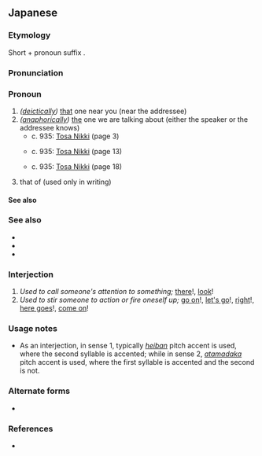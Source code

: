 ==Japanese==
{{ja-kanjitab|alt=其れ}}

===Etymology===
Short {{m|ja|そ|tr=so}} + pronoun suffix {{m|ja|れ|tr=re}}.

===Pronunciation===
{{ja-pron|acc=h|acc2=a|a=Ja-sore.ogg|acc_note=​|acc2_note=limited to the interjection sense}}

===Pronoun===
{{ja-pos|pronoun}}

# ''([[deictically]])'' [[that]] one near you (near the addressee)
# ''([[anaphorically]])'' [[the]] one we are talking about (either the speaker or the addressee knows)
#* c. 935: [[w:Tosa Nikki|Tosa Nikki]] (page 3)
#*: {{ux|ja|'''それ'''の年の十二月の二十日あまり一日の日の戌の刻に、門出す。}}
#* c. 935: [[w:Tosa Nikki|Tosa Nikki]] (page 13)
#*: {{ux|ja|船に乗りはじめし日より、船には紅濃くよき衣着ず。'''それ'''は「海の神に怖ぢて」といひて、何の蘆蔭にことづけて、老海鼠つまの貽鮨、鮨鮑をぞ、心にもあらぬ脛に上て見せける。}}
#* c. 935: [[w:Tosa Nikki|Tosa Nikki]] (page 18)
#*: {{ux|ja|この間に、使はれむ、とて付きて来る童あり。'''それ'''が歌ふ船唄、「なほこそ国の方は見やらるれ、わが父母ありとし思へば。帰らや。」と歌ふぞあはれなる。}}
# that of (used only in writing)
#: {{ja-x|[[東%京]]の[[人%口]]は[[ニューヨーク]]の'''それ'''[[より]][[多い]]。|^とう%きょう の じん%こう は ^ニューヨーク の '''それ''' より おおい。|The population of Tokyo is larger than that of New York.}}

====See also====
{{Japanese demonstratives}}
{{Classical Japanese pronouns and demonstratives}}

===See also===
* {{ja-r|そこ}}
* {{ja-r|そち}}
* {{ja-r|そなた}}

===Interjection===
{{ja-pos|interjection}}

# ''Used to call someone's attention to something;'' [[there]]!, [[look]]!
# ''Used to stir someone to action or fire oneself up;'' [[go on]]!, [[let's go]]!, [[right]]!, [[here goes]]!, [[come on]]!

===Usage notes===
*As an interjection, in sense 1, typically ''[[平板型|heiban]]'' pitch accent is used, where the second syllable is accented; while in sense 2, ''[[頭高型|atamadaka]]'' pitch accent is used, where the first syllable is accented and the second is not.

===Alternate forms===
* {{l|ja|それっ}}

===References===
* {{cite-book
|last=Hasegawa
|first=Masaharu
|coauthors=Yūichirō Imanishi, Hiroshi Itō, Hiroshi Yoshioka
|title=Shin Nihon Koten Bungaku Taikei 24: Tosa Nikki, Kagerō Nikki, Murasaki Shikibu Nikki, Sarashina Nikki
|publisher=[[w:Iwanami Shoten Publishing|Iwanami Shoten]]
|year=1989
|location=[[w:Tokyo|Tōkyō]]
|isbn=4-00-240024-7
}}